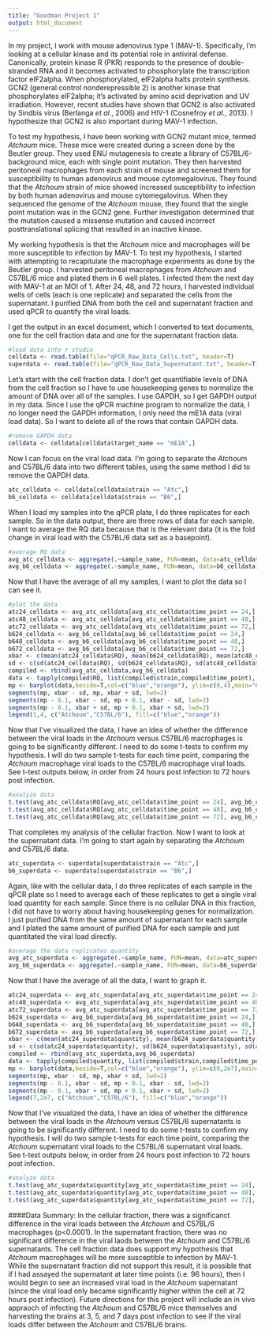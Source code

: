 ```yaml
---
title: "Goodman Project 1"
output: html_document
---
```


In my project, I work with mouse adenovirus type 1 (MAV-1). Specifically, I'm looking at a cellular kinase and its potential role in antiviral defense. Canonically, protein kinase R (PKR) responds to the presence of double-stranded RNA and it becomes activated to phosphorylate the transcription factor eIF2alpha. When phosphorylated, eIF2alpha halts protein synthesis. GCN2 (general control nonderepressible 2) is another kinase that phosphorylates eIF2alpha; it's activated by amino acid deprivation and UV irradiation. However, recent studies have shown that GCN2 is also activated by Sindbis virus (Berlanga *et al.*, 2006) and HIV-1 (Cosnefroy *et al.*, 2013). I hypothesize that GCN2 is also important during MAV-1 infection.

To test my hypothesis, I have been working with GCN2 mutant mice, termed *Atchoum* mice. These mice were created during a screen done by the Beutler group. They used ENU mutagenesis to create a library of C57BL/6-background mice, each with single point mutation. They then harvested peritoneal macrophages from each strain of mouse and screened them for susceptibility to human adenovirus and mouse cytomegalovirus. They found that the *Atchoum* strain of mice showed increased susceptibility to infection by both human adenovirus and mouse cytomegalovirus. When they sequenced the genome of the *Atchoum* mouse, they found that the single point mutation was in the GCN2 gene. Further investigation determined that the mutation caused a missense mutation and caused incorrect posttranslational splicing that resulted in an inactive kinase.

My working hypothesis is that the *Atchoum* mice and macrophages will be more susceptible to infection by MAV-1. To test my hypothesis, I started with attempting to recapitulate the macrophage experiments as done by the Beutler group. I harvested peritoneal macrophages from *Atchoum* and C57BL/6 mice and plated them in 6 well plates. I infected them the next day with MAV-1 at an MOI of 1. After 24, 48, and 72 hours, I harvested individual wells of cells (each is one replicate) and separated the cells from the supernatant. I purified DNA from both the cell and supernatant fraction and used qPCR to quantify the viral loads.

I get the output in an excel document, which I converted to text documents, one for the cell fraction data and one for the supernatant fraction data.

```r
#load data into r studio
celldata <- read.table(file="qPCR_Raw_Data_Cells.txt", header=T)
superdata <- read.table(file="qPCR_Raw_Data_Supernatant.txt", header=T)
```

Let's start with the cell fraction data. I don't get quantifiable levels of DNA from the cell fraction so I have to use housekeeping genes to normalize the amount of DNA over all of the samples. I use GAPDH, so I get GAPDH output in my data. Since I use the qPCR machine program to normalize the data, I no longer need the GAPDH information, I only need the mE1A data (viral load data). So I want to delete all of the rows that contain GAPDH data.

```r
#remove GAPDH data
celldata <- celldata[celldata$target_name == "mE1A",]
```

Now I can focus on the viral load data. I'm going to separate the *Atchoum* and C57BL/6 data into two different tables, using the same method I did to remove the GAPDH data.

```r
atc_celldata <- celldata[celldata$strain == "Atc",]
b6_celldata <- celldata[celldata$strain == "B6",]
```

When I load my samples into the qPCR plate, I do three replicates for each sample. So in the data output, there are three rows of data for each sample. I want to average the RQ data because that is the relevant data (it is the fold change in viral load with the C57BL/6 data set as a basepoint).

```r
#average RQ data
avg_atc_celldata <- aggregate(.~sample_name, FUN=mean, data=atc_celldata)
avg_b6_celldata <- aggregate(.~sample_name, FUN=mean, data=b6_celldata)
```

Now that I have the average of all my samples, I want to plot the data so I can see it.

```r
#plot the data
atc24_celldata <- avg_atc_celldata[avg_atc_celldata$time_point == 24,]
atc48_celldata <- avg_atc_celldata[avg_atc_celldata$time_point == 48,]
atc72_celldata <- avg_atc_celldata[avg_atc_celldata$time_point == 72,]
b624_celldata <- avg_b6_celldata[avg_b6_celldata$time_point == 24,]
b648_celldata <- avg_b6_celldata[avg_b6_celldata$time_point == 48,]
b672_celldata <- avg_b6_celldata[avg_b6_celldata$time_point == 72,]
xbar <- c(mean(atc24_celldata$RQ), mean(b624_celldata$RQ), mean(atc48_celldata$RQ), mean(b648_celldata$RQ), mean(atc72_celldata$RQ),mean(b672_celldata$RQ))
sd <- c(sd(atc24_celldata$RQ), sd(b624_celldata$RQ), sd(atc48_celldata$RQ), sd(b648_celldata$RQ), sd(atc72_celldata$RQ),sd(b672_celldata$RQ))
compiled <- rbind(avg_atc_celldata,avg_b6_celldata)
data <- tapply(compiled$RQ, list(compiled$strain,compiled$time_point), mean)
mp <- barplot(data,beside=T,col=c("blue","orange"), ylim=c(0,4),main="Cell Fraction Data",xlab="Hours Post Infection",ylab="Fold Change Over C57BL/6")
segments(mp, xbar - sd, mp, xbar + sd, lwd=2)
segments(mp - 0.1, xbar - sd, mp + 0.1, xbar - sd, lwd=2)
segments(mp - 0.1, xbar + sd, mp + 0.1, xbar + sd, lwd=2)
legend(1,4, c("Atchoum","C57BL/6"), fill=c("blue","orange"))
```

Now that I've visualized the data, I have an idea of whether the difference between the viral loads in the *Atchoum* versus C57BL/6 macrophages is going to be significantly different. I need to do some t-tests to confirm my hypothesis. I will do two sample t-tests for each time point, comparing the *Atchoum* macrophage viral loads to the C57BL/6 macrophage viral loads. See t-test outputs below, in order from 24 hours post infection to 72 hours post infection.

```r
#analyze data
t.test(avg_atc_celldata$RQ[avg_atc_celldata$time_point == 24], avg_b6_celldata$RQ[avg_b6_celldata$time_point == 24])
t.test(avg_atc_celldata$RQ[avg_atc_celldata$time_point == 48], avg_b6_celldata$RQ[avg_b6_celldata$time_point == 48])
t.test(avg_atc_celldata$RQ[avg_atc_celldata$time_point == 72], avg_b6_celldata$RQ[avg_b6_celldata$time_point == 72])
```

That completes my analysis of the cellular fraction. Now I want to look at the supernatant data. I'm going to start again by separating the *Atchoum* and C57BL/6 data.

```r
atc_superdata <- superdata[superdata$strain == "Atc",]
b6_superdata <- superdata[superdata$strain == "B6",]
```

Again, like with the cellular data, I do three replicates of each sample in the qPCR plate so I need to average each of these replicates to get a single viral load quantity for each sample. Since there is no cellular DNA in this fraction, I did not have to worry about having housekeeping genes for normalization. I just purified DNA from the same amount of supernatant for each sample and I plated the same amount of purified DNA for each sample and just quantitated the viral load directly.

```r
#average the data replicates quantity
avg_atc_superdata <- aggregate(.~sample_name, FUN=mean, data=atc_superdata)
avg_b6_superdata <- aggregate(.~sample_name, FUN=mean, data=b6_superdata)
```

Now that I have the average of all the data, I want to graph it.

```r
atc24_superdata <- avg_atc_superdata[avg_atc_superdata$time_point == 24,]
atc48_superdata <- avg_atc_superdata[avg_atc_superdata$time_point == 48,]
atc72_superdata <- avg_atc_superdata[avg_atc_superdata$time_point == 72,]
b624_superdata <- avg_b6_superdata[avg_b6_superdata$time_point == 24,]
b648_superdata <- avg_b6_superdata[avg_b6_superdata$time_point == 48,]
b672_superdata <- avg_b6_superdata[avg_b6_superdata$time_point == 72,]
xbar <- c(mean(atc24_superdata$quantity), mean(b624_superdata$quantity), mean(atc48_superdata$quantity), mean(b648_superdata$quantity), mean(atc72_superdata$quantity),mean(b672_superdata$quantity))
sd <- c(sd(atc24_superdata$quantity), sd(b624_superdata$quantity), sd(atc48_superdata$quantity), sd(b648_superdata$quantity), sd(atc72_superdata$quantity),sd(b672_superdata$quantity))
compiled <- rbind(avg_atc_superdata,avg_b6_superdata)
data <- tapply(compiled$quantity, list(compiled$strain,compiled$time_point), mean)
mp <- barplot(data,beside=T,col=c("blue","orange"), ylim=c(0,2e7),main="Supernatant Fraction Data",xlab="Hours Post Infection",ylab="Genome Copies Per 4 µL Supernatant")
segments(mp, xbar - sd, mp, xbar + sd, lwd=2)
segments(mp - 0.1, xbar - sd, mp + 0.1, xbar - sd, lwd=2)
segments(mp - 0.1, xbar + sd, mp + 0.1, xbar + sd, lwd=2)
legend(7,2e7, c("Atchoum","C57BL/6"), fill=c("blue","orange"))
```

Now that I've visualized the data, I have an idea of whether the difference between the viral loads in the *Atchoum* versus C57BL/6 supernatants is going to be significantly different. I need to do some t-tests to confirm my hypothesis. I will do two sample t-tests for each time point, comparing the *Atchoum* supernatant viral loads to the C57BL/6 supernatant viral loads. See t-test outputs below, in order from 24 hours post infection to 72 hours post infection.

```r
#analyze data
t.test(avg_atc_superdata$quantity[avg_atc_superdata$time_point == 24], avg_b6_superdata$quantity[avg_b6_superdata$time_point == 24])
t.test(avg_atc_superdata$quantity[avg_atc_superdata$time_point == 48], avg_b6_superdata$quantity[avg_b6_superdata$time_point == 48])
t.test(avg_atc_superdata$quantity[avg_atc_superdata$time_point == 72], avg_b6_superdata$quantity[avg_b6_superdata$time_point == 72])
```

####Data Summary:
In the cellular fraction, there was a significanct difference in the viral loads between the *Atchoum* and C57BL/6 macrophages (p<0.0001). In the supernatant fraction, there was no significant difference in the viral laods between the *Atchoum* and C57BL/6 supernatants. The cell fraction data does support my hypothesis that *Atchoum* macrophages will be more susceptible to infection by MAV-1. While the supernatant fraction did not support this result, it is possible that if I had assayed the supernatant at later time points (i.e. 96 hours), then I would begin to see an increased viral load in the *Atchoum* supernatant (since the viral load only became significantly higher within the cell at 72 hours post infection). Future directions for this project will include an in vivo appraoch of infecting the *Atchoum* and C57BL/6 mice themselves and harvesting the brains at 3, 5, and 7 days post infection to see if the viral loads differ between the *Atchoum* and C57BL/6 brains.